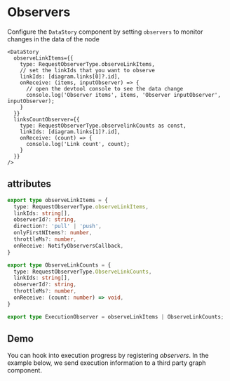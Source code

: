# Observers

Configure the `DataStory` component by setting `observers` to monitor changes in the data of the node

```tsx
<DataStory
  observeLinkItems={{
    type: RequestObserverType.observeLinkItems,
    // set the linkIds that you want to observe
    linkIds: [diagram.links[0]?.id],
    onReceive: (items, inputObserver) => {
      // open the devtool console to see the data change
      console.log('Observer items', items, 'Observer inputObserver', inputObserver);
    }
  }}
  linksCountObserver={{
    type: RequestObserverType.observelinkCounts as const,
    linkIds: [diagram.links[1]?.id],
    onReceive: (count) => {
      console.log('Link count', count);
    }
  }}
/>
```

## attributes

```ts
export type observeLinkItems = {
  type: RequestObserverType.observeLinkItems,
  linkIds: string[],
  observerId?: string,
  direction?: 'pull' | 'push',
  onlyFirstNItems?: number,
  throttleMs?: number,
  onReceive: NotifyObserversCallback,
}

export type ObserveLinkCounts = {
  type: RequestObserverType.ObserveLinkCounts,
  linkIds: string[],
  observerId?: string,
  throttleMs?: number,
  onReceive: (count: number) => void,
}

export type ExecutionObserver = observeLinkItems | ObserveLinkCounts;
```

## Demo


You can hook into execution progress by registering *observers*. In the example below, we send execution information to a third party graph component.

<ObserversDemo />
